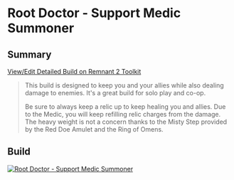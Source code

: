 
# Root Doctor - Support Medic Summoner

## Summary

[View/Edit Detailed Build on Remnant 2 Toolkit](https://www.remnant2toolkit.com/builder?name=Root+Doctor+-+Support+Medic+Summoner&archtype=d6fvmc%2Cog0bwx&skill=8pu6y2%2Co7pvqx&helm=kc4dc0&torso=y1xt79&legs=59uhgg&gloves=ms9geh&relic=6ruk95&relicfragment=1pddio%2Cy52c32%2Cj87rzn&weapon=g3esv1%2C5gl3la%2Cp7tsxr&mutator=7eodps%2Cf32skd%2Cmkbquc&concoction=p0ru94&amulet=xxp0ri&ring=qdxm42%2Ctvfpo7%2Cpqd4vp%2C1gnt2c&trait=pbak5a%3B10%2Cysp1wu%3B10%2Cosj7se%3B10%2C3ochlm%3B10%2Co6mx2t%3B10%2Cp4b2v6%3B10%2C6kxk5x%3B10%2Cykxzf1%3B10%2C1ke6u2%3B10%2Ca4idgl%3B10%2C2vgobq%3B10)

> This build is designed to keep you and your allies while also dealing damage to enemies. It's a great build for solo play and co-op.
>
> Be sure to always keep a relic up to keep healing you and allies. Due to the Medic, you will keep refilling relic charges from the damage. The heavy
> weight is not a concern thanks to the Misty Step provided by the Red Doe Amulet and the Ring of Omens.

## Build

[![Root Doctor - Support Medic Summoner](https://d2sqltdcj8czo5.cloudfront.net/featured-builds/root_doctor.png)](https://www.remnant2toolkit.com/builder?name=Root+Doctor+-+Support+Medic+Summoner&archtype=d6fvmc%2Cog0bwx&skill=8pu6y2%2Co7pvqx&helm=kc4dc0&torso=y1xt79&legs=59uhgg&gloves=ms9geh&relic=6ruk95&relicfragment=1pddio%2Cy52c32%2Cj87rzn&weapon=g3esv1%2C5gl3la%2Cp7tsxr&mutator=7eodps%2Cf32skd%2Cmkbquc&concoction=p0ru94&amulet=xxp0ri&ring=qdxm42%2Ctvfpo7%2Cpqd4vp%2C1gnt2c&trait=pbak5a%3B10%2Cysp1wu%3B10%2Cosj7se%3B10%2C3ochlm%3B10%2Co6mx2t%3B10%2Cp4b2v6%3B10%2C6kxk5x%3B10%2Cykxzf1%3B10%2C1ke6u2%3B10%2Ca4idgl%3B10%2C2vgobq%3B10)
